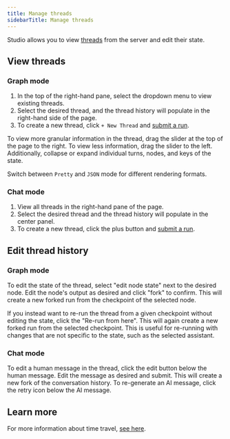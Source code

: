 ```yaml
---
title: Manage threads
sidebarTitle: Manage threads
---
```

Studio allows you to view [threads](/oss/langgraph/persistence#threads) from the server and edit their state.

## View threads

### Graph mode

1. In the top of the right-hand pane, select the dropdown menu to view existing threads.
2. Select the desired thread, and the thread history will populate in the right-hand side of the page.
3. To create a new thread, click `+ New Thread` and [submit a run](/langgraph-platform/invoke-studio#graph-mode).

To view more granular information in the thread, drag the slider at the top of the page to the right. To view less information, drag the slider to the left. Additionally, collapse or expand individual turns, nodes, and keys of the state.

Switch between `Pretty` and `JSON` mode for different rendering formats.

### Chat mode

1. View all threads in the right-hand pane of the page.
2. Select the desired thread and the thread history will populate in the center panel.
3. To create a new thread, click the plus button and [submit a run](/langgraph-platform/invoke-studio#chat-mode).

## Edit thread history

### Graph mode

To edit the state of the thread, select "edit node state" next to the desired node. Edit the node's output as desired and click "fork" to confirm. This will create a new forked run from the checkpoint of the selected node.

If you instead want to re-run the thread from a given checkpoint without editing the state, click the "Re-run from here". This will again create a new forked run from the selected checkpoint. This is useful for re-running with changes that are not specific to the state, such as the selected assistant.

### Chat mode

To edit a human message in the thread, click the edit button below the human message. Edit the message as desired and submit. This will create a new fork of the conversation history. To re-generate an AI message, click the retry icon below the AI message.

## Learn more

For more information about time travel, [see here](/langgraph-platform/human-in-the-loop-time-travel).
